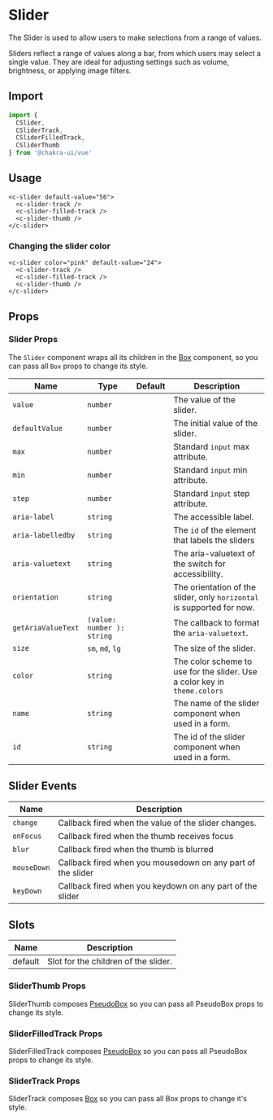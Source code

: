 
<SEO
  title="Slider"
  description="The Slider is used to allow users to make selections from a range of values."
/>

# Slider

The Slider is used to allow users to make selections from a range of values.

Sliders reflect a range of values along a bar, from which users may select a
single value. They are ideal for adjusting settings such as volume, brightness,
or applying image filters.

## Import

```js
import {
  CSlider,
  CSliderTrack,
  CSliderFilledTrack,
  CSliderThumb
} from '@chakra-ui/vue'
```

## Usage

```vue live=true
<c-slider default-value="56">
  <c-slider-track />
  <c-slider-filled-track />
  <c-slider-thumb />
</c-slider>
```

### Changing the slider color

```vue live=true
<c-slider color="pink" default-value="24">
  <c-slider-track />
  <c-slider-filled-track />
  <c-slider-thumb />
</c-slider>
```

## Props

### Slider Props

The `Slider` component wraps all its children in the [Box](/box) component, so
you can pass all `Box` props to change its style.

| Name               | Type                       | Default | Description                                                               |
| ------------------ | -------------------------- | ------- | ------------------------------------------------------------------------- |
| `value`            | `number`                   |         | The value of the slider.                                                  |
| `defaultValue`     | `number`                   |         | The initial value of the slider.                                          |
| `max`              | `number`                   |         | Standard `input` max attribute.                                           |
| `min`              | `number`                   |         | Standard `input` min attribute.                                           |
| `step`             | `number`                   |         | Standard `input` step attribute.                                          |
| `aria-label`       | `string`                   |         | The accessible label.                                                     |
| `aria-labelledby`  | `string`                   |         | The `id` of the element that labels the sliders                           |
| `aria-valuetext`   | `string`                   |         | The aria-valuetext of the switch for accessibility.                       |
| `orientation`      | `string`                   |         | The orientation of the slider, only `horizontal` is supported for now.    |
| `getAriaValueText` | `(value: number ): string` |         | The callback to format the `aria-valuetext`.                              |
| `size`             | `sm`, `md`, `lg`           |         | The size of the slider.                                                   |
| `color`            | `string`                   |         | The color scheme to use for the slider. Use a color key in `theme.colors` |
| `name`             | `string`                   |         | The name of the slider component when used in a form.                     |
| `id`               | `string`                   |         | The id of the slider component when used in a form.                       |

## Slider Events

| Name        | Description                                                     |
| ----------- | --------------------------------------------------------------- |
| `change`    | Callback fired when the value of the slider changes.            |
| `onFocus`   | Callback fired when the thumb receives focus                    |
| `blur`      | Callback fired when the thumb is blurred                        |
| `mouseDown` | Callback fired when you mousedown on any part of the slider |
| `keyDown`   | Callback fired when you keydown on any part of the slider   |

## Slots

| Name    | Description                          |
| ------- | ------------------------------------ |
| default | Slot for the children of the slider. |

### SliderThumb Props

SliderThumb composes [PseudoBox](/pseudobox) so you can pass all PseudoBox props
to change its style.

### SliderFilledTrack Props

SliderFilledTrack composes [PseudoBox](/pseudobox) so you can pass all PseudoBox
props to change its style.

### SliderTrack Props

SliderTrack composes [Box](/box) so you can pass all Box props to change it's
style.
